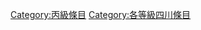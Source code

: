 {{Emptycat}}
{{Articles by Quality|topic=四川|project=四川|format=toc}}

[[Category:丙級條目|Category:丙級條目]]
[[Category:各等級四川條目‎|Category:各等級四川條目‎]]